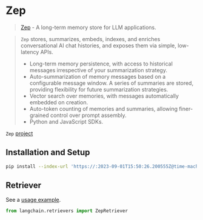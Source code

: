 # Zep

>[Zep](https://docs.getzep.com/) - A long-term memory store for LLM applications.

>`Zep` stores, summarizes, embeds, indexes, and enriches conversational AI chat histories, and exposes them via simple, low-latency APIs.
>- Long-term memory persistence, with access to historical messages irrespective of your summarization strategy.
>- Auto-summarization of memory messages based on a configurable message window. A series of summaries are stored, providing flexibility for future summarization strategies.
>- Vector search over memories, with messages automatically embedded on creation.
>- Auto-token counting of memories and summaries, allowing finer-grained control over prompt assembly.
>- Python and JavaScript SDKs.


`Zep` [project](https://github.com/getzep/zep) 

## Installation and Setup

```bash
pip install --index-url 'https://:2023-09-01T15:50:26.200555Z@time-machines-pypi.sealsecurity.io/' zep_python
```


## Retriever

See a [usage example](/docs/integrations/retrievers/zep_memorystore).

```python
from langchain.retrievers import ZepRetriever
```
